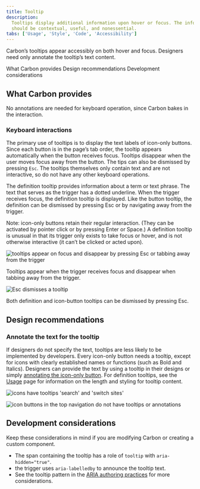 ```yaml
---
title: Tooltip
description:
  Tooltips display additional information upon hover or focus. The information
  should be contextual, useful, and nonessential.
tabs: ['Usage', 'Style', 'Code', 'Accessibility']
---
```


<PageDescription>

Carbon’s tooltips appear accessibly on both hover and focus. Designers need only
annotate the tooltip’s text content.

</PageDescription>

<AnchorLinks>

<AnchorLink>What Carbon provides</AnchorLink>
<AnchorLink>Design recommendations</AnchorLink>
<AnchorLink>Development considerations</AnchorLink>

</AnchorLinks>

## What Carbon provides

No annotations are needed for keyboard operation, since Carbon bakes in the
interaction.

### Keyboard interactions

The primary use of tooltips is to display the text labels of icon-only buttons.
Since each button is in the page’s tab order, the tooltip appears automatically
when the button receives focus. Tooltips disappear when the user moves focus
away from the button. The tips can also be dismissed by pressing `Esc`. The
tooltips themselves only contain text and are not interactive, so do not have
any other keyboard operations.

The definition tooltip provides information about a term or text phrase. The
text that serves as the trigger has a dotted underline. When the trigger
receives focus, the definition tooltip is displayed. Like the button tooltip,
the definition can be dismissed by pressing Esc or by navigating away from the
trigger.

Note: icon-only buttons retain their regular interaction. (They can be activated
by pointer click or by pressing Enter or Space.) A definition tooltip is unusual
in that its trigger only exists to take focus or hover, and is not otherwise
interactive (it can’t be clicked or acted upon).

<Row>
<Column colLg={8}>

![tooltips appear on focus and disappear by pressing Esc or tabbing away from the trigger](images/tooltip-accessibility-1.png)

<Caption>

Tooltips appear when the trigger receives focus and disappear when tabbing away
from the trigger.

</Caption>

</Column>
</Row>

<Row>
<Column colLg={8}>

![Esc dismisses a tooltip](images/tooltip-accessibility-2.png)

<Caption>
  Both definition and icon-button tooltips can be dismissed by pressing Esc.
</Caption>

</Column>
</Row>

## Design recommendations

### Annotate the text for the tooltip

If designers do not specify the text, tooltips are less likely to be implemented
by developers. Every icon-only button needs a tooltip, except for icons with
clearly established names or functions (such as Bold and Italics). Designers can
provide the text by using a tooltip in their designs or simply
[annotating the icon-only button](https://carbondesignsystem-2xrdev89e-carbon-design-system.vercel.app/components/button/accessibility#labeling).
For definition tooltips, see the
[Usage](https://carbondesignsystem.com/components/tooltip/usage) page for
information on the length and styling for tooltip content.

<DoDontRow>
  <DoDont type="do" caption="Specify the text that will appear in the tooltip.">

![icons have tooltips 'search' and 'switch sites'](images/tooltip-accessibility-3-do.png)

  </DoDont>

  <DoDont type="dont" caption="Do not use icon-only buttons with no tooltip or name annotated.">

![icon buttons in the top navigation do not have tooltips or annotations](images/tooltip-accessibility-3-dont.png)

  </DoDont>
</DoDontRow>

## Development considerations

Keep these considerations in mind if you are modifying Carbon or creating a
custom component.

- The span containing the tooltip has a role of `tooltip` with
  `aria-hidden="true"`.
- the trigger uses `aria-labelledby` to announce the tooltip text.
- See the tooltip pattern in the
  [ARIA authoring practices](https://w3c.github.io/aria-practices/#tooltip) for
  more considerations.
